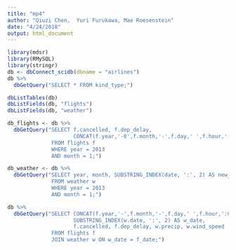 ```yaml
---
title: "mp4"
author: "Qiuzi Chen,  Yuri Furukawa, Mae Roesenstein"
date: "4/24/2018"
output: html_document
---
```


```r
library(mdsr)
library(RMySQL)
library(stringr)
db <- dbConnect_scidb(dbname = "airlines")
db %>%
  dbGetQuery("SELECT * FROM kind_type;")

dbListTables(db)
dbListFields(db, "flights")
dbListFields(db, "weather")
```

```r
db_flights <- db %>%
  dbGetQuery("SELECT f.cancelled, f.dep_delay,
                     CONCAT(f.year,'-0',f.month,'-',f.day,' ',f.hour,':00') AS date
              FROM flights f
              WHERE year = 2013
              AND month = 1;")

db_weather <- db %>%
  dbGetQuery("SELECT year, month, SUBSTRING_INDEX(date, ':', 2) AS new_date, w.precip, w.wind_speed
              FROM weather w
              WHERE year = 2013
              AND month = 1;")

db %>%
  dbGetQuery("SELECT CONCAT(f.year,'-',f.month,'-',f.day,' ',f.hour,':00') AS f_date,
                     SUBSTRING_INDEX(w.date, ':', 2) AS w_date,
                     f.cancelled, f.dep_delay, w.precip, w.wind_speed
              FROM flights f
              JOIN weather w ON w_date = f_date;")
```